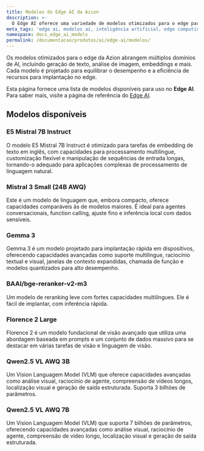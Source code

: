 ```yaml
---
title: Modelos do Edge AI da Azion
description: >-
  O Edge AI oferece uma variedade de modelos otimizados para o edge para vários domínios de AI, garantindo implantação e desempenho eficientes.
meta_tags: 'edge ai, modelos ai, inteligência artificial, edge computing'
namespace: docs_edge_ai_models
permalink: /documentacao/produtos/ai/edge-ai/modelos/
---
```



Os modelos otimizados para o edge da Azion abrangem múltiplos domínios de AI, incluindo geração de texto, análise de imagem, embeddings e mais. Cada modelo é projetado para equilibrar o desempenho e a eficiência de recursos para implantação no edge.

Esta página fornece uma lista de modelos disponíveis para uso no **Edge AI**. Para saber mais, visite a página de referência do [Edge AI](/pt-br/documentacao/produtos/edge-ai/edge-ai-reference/).

## Modelos disponíveis

### E5 Mistral 7B Instruct

O modelo E5 Mistral 7B Instruct é otimizado para tarefas de embedding de texto em inglês, com capacidades para processamento multilíngue, customização flexível e manipulação de sequências de entrada longas, tornando-o adequado para aplicações complexas de processamento de linguagem natural.

<LinkButton link="/pt-br/documentacao/produtos/ai/edge-ai/modelos/e5-mistral-7b-instruct/" label="Ver detalhes" severity="secondary" />

### Mistral 3 Small (24B AWQ)

Este é um modelo de linguagem que, embora compacto, oferece capacidades comparáveis às de modelos maiores. É ideal para agentes conversacionais, function calling, ajuste fino e inferência local com dados sensíveis.

<LinkButton link="/pt-br/documentacao/produtos/ai/edge-ai/modelos/mistral-3-small/" label="Ver detalhes" severity="secondary" />

### Gemma 3

Gemma 3 é um modelo projetado para implantação rápida em dispositivos, oferecendo capacidades avançadas como suporte multilíngue, raciocínio textual e visual, janelas de contexto expandidas, chamada de função e modelos quantizados para alto desempenho.

<LinkButton link="/pt-br/documentacao/produtos/ai/edge-ai/modelos/gemma-3/" label="Ver detalhes" severity="secondary" />

### BAAI/bge-reranker-v2-m3

Um modelo de reranking leve com fortes capacidades multilíngues. Ele é fácil de implantar, com inferência rápida.

<LinkButton link="/pt-br/documentacao/produtos/ai/edge-ai/modelos/baai-bge-reranker-v2-m3/" label="Ver detalhes" severity="secondary" />

### Florence 2 Large

Florence 2 é um modelo fundacional de visão avançado que utiliza uma abordagem baseada em prompts e um conjunto de dados massivo para se destacar em várias tarefas de visão e linguagem de visão.

<LinkButton link="/pt-br/documentacao/produtos/ai/edge-ai/modelos/florence-2/" label="Ver detalhes" severity="secondary" />

### Qwen2.5 VL AWQ 3B

Um Vision Languagem Model (VLM) que oferece capacidades avançadas como análise visual, raciocínio de agente, compreensão de vídeos longos, localização visual e geração de saída estruturada. Suporta 3 bilhões de parâmetros.

<LinkButton link="/pt-br/documentacao/produtos/ai/edge-ai/modelos/qwen-2-5-vl-3b/" label="Ver detalhes" severity="secondary" />

### Qwen2.5 VL AWQ 7B

Um Vision Languagem Model (VLM) que suporta 7 bilhões de parâmetros, oferecendo capacidades avançadas como análise visual, raciocínio de agente, compreensão de vídeo longo, localização visual e geração de saída estruturada.

<LinkButton link="/pt-br/documentacao/produtos/ai/edge-ai/modelos/qwen-2-5-vl-7b/" label="Ver detalhes" severity="secondary" />
